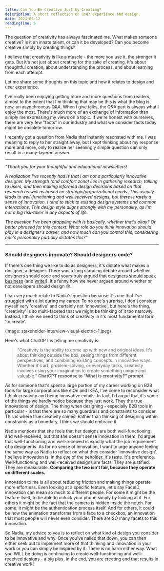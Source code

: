 ```yaml
---
title: Can You Be Creative Just by Creating?
description: A short reflection on user experience and design.
date: 2024-06-12
readingTime: 5
---
```


The question of creativity has always fascinated me. What makes someone creative? Is it an innate talent, or can it be developed? Can you become creative simply by creating things?

I believe that creativity is like a muscle - the more you use it, the stronger it gets. But it's not just about creating for the sake of creating. It's about thoughtful creation, about understanding the process, and about learning from each attempt.

Let me share some thoughts on this topic and how it relates to design and user experience.

I've really been enjoying getting more and more questions from readers, almost to the extent that I'm thinking that may be this is what the blog is now, an asynchronous Q&A. When I give talks, the Q&A part is always what I enjoy the most. There's much more of an exchange of information than simply me expressing my views on a topic. If we're honest with ourselves, there are very few "facts" in our industry and what we consider facts today might be obsolete tomorrow. 

I recently got a question from Nadia that instantly resonated with me. I was meaning to reply to her straight away, but I kept thinking about my response more and more, only to realize her seemingly simple question can only result in a many-layered answer. 

---

*"Thank you for your thoughtful and educational newsletters!*

*A realization I've recently had is that I am not a particularly innovative designer. My strength (and comfort zone) lies in gathering research, talking to users, and then making informed design decisions based on that research as well as based on strategic/organizational needs. This usually leads to well-functioning and well-received designs, but there is rarely a sense of innovation. I tend to stick to existing design systems and common interactions. This design style aligns strongly with my personality, as I'm not a big risk-taker in any aspects of life.*

*The question I've been grappling with is basically, whether that's okay? Or better phrased for this context: What role do you think innovation should play in a designer's career, and how much can you control this, considering one's personality partially dictates this?"*

---

### Should designers innovate? Should designers code?

If there's one thing we like to do as designers, it's dictate what makes a designer, a designer. There was a long standing debate around whether designers should code and yours truly argued that <a href="https://www.antonsten.com/writing/speak-business">designers should speak business</a> (and <a href="https://www.antonsten.com/writing/designers-write">write!</a>). It's funny how we never argued around whether or not developers should design 🙃. 

I can very much relate to Nadia's question because it's one that I've struggled with a lot during my career. To no one's surprise, I don't consider myself very 'creative' and certainly not 'innovative', but here's the thing, 'creativity' is so multi-faceted that we might be thinking of it too narrowly. Instead, I think we need to think of creativity in it's most fundamental form, 'to create'. 

(image: stakeholder-interview-visual-electric-1.jpeg)

Here's what ChatGPT is telling me creativity is: 

> "Creativity is the ability to come up with new and original ideas. It's about thinking outside the box, seeing things from different perspectives, and combining existing concepts in innovative ways. Whether it's art, problem-solving, or everyday tasks, creativity involves using your imagination to create something unique and valuable."
**ChatGPT response to "What is creativity?" prompt**

As for someone that's spent a large portion of my career working on B2B tools for large corporations like e.On and IKEA, I've come to reconsider what I think creativity and being innovative entails. In fact, I'd argue that it's some of the things we hardly notice because they just work. They the true innovations of design. The thing when designing - especially B2B tools in particular - is that there are so many guardrails and constraints to consider. This is where true creativity shines! Rather than thinking of designing within constraints as a boundary, I think we should embrace it.

Nadia mentions that she feels that her designs are both well-functioning and well-received, but that she doesn't sense innovation in them. I'd argue that well-functioning and well-received is exactly what the job requirement of a designer is. As for no sense of innovation, I want to urge anyone feeling the same way as Nadia to reflect on what they consider 'innovative design'. I believe innovation is, in the eye of the beholder. It's taste. It's preference. Well-functioning and well-received designs are facts. They are justified. They are measurable. **Comparing the two isn't fair, because they operate on different scales.** 

Innovation to me is all about reducing friction and making things operate more effortless. Even looking at a specific feature, let's say FaceID, innovation can mean so much to different people. For some it might be the feature itself, to be able to unlock your phone simply by looking at it. For others it might be the fact that the camera is hidden inside the notch. For some, it might be the authentication process itself. And for others, it could be how the animation transforms from a face to a checkbox, an innovation that most people will never even consider. There are SO many facets to this innovation.

So Nadia, my advice to you is to reflect on what kind of design you consider to be innovative and why. Once you've nailed that down, you can then either seek out to implement more of that thinking and innovation in your work or you can simply be inspired by it. There is no harm either way. What you WILL be doing is continuing to create well-functioning and well-received designs - a big plus. In the end, you are creating and that results in creative work!